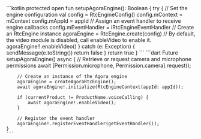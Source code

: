 <PlatformWrapper platform="android">
    ```kotlin
    protected open fun setupAgoraEngine(): Boolean {
        try {
            // Set the engine configuration
            val config = RtcEngineConfig()
            config.mContext = mContext
            config.mAppId = appId
            // Assign an event handler to receive engine callbacks
            config.mEventHandler = iRtcEngineEventHandler
            // Create an RtcEngine instance
            agoraEngine = RtcEngine.create(config)
            // By default, the video module is disabled, call enableVideo to enable it.
            agoraEngine!!.enableVideo()
        } catch (e: Exception) {
            sendMessage(e.toString())
            return false
        }
        return true
    }
    ```
</PlatformWrapper>
<PlatformWrapper platform="flutter">
    ```dart
    Future<void> setupAgoraEngine() async {
        // Retrieve or request camera and microphone permissions
        await [Permission.microphone, Permission.camera].request();

        // Create an instance of the Agora engine
        agoraEngine = createAgoraRtcEngine();
        await agoraEngine!.initialize(RtcEngineContext(appId: appId));

        if (currentProduct != ProductName.voiceCalling) {
            await agoraEngine!.enableVideo();
        }

        // Register the event handler
        agoraEngine!.registerEventHandler(getEventHandler());
    }
    ```
</PlatformWrapper>
